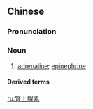 {{also|肾上腺素}}
==Chinese==
{{zh-forms|s=肾上腺素|type=31}}
{{wikipedia|lang=zh}}

===Pronunciation===
{{zh-pron
|m=shènshàngxiànsù
|c=san6 soeng6 sin3 sou3
|cat=n
}}

===Noun===
{{zh-noun}}

# {{lb|zh|hormones}} [[adrenaline]]; [[epinephrine]]

====Derived terms====
{{zh-der|腎上腺素能|去甲腎上腺素}}

{{zh-cat|Neurotransmitters}}

[[ru:腎上腺素]]